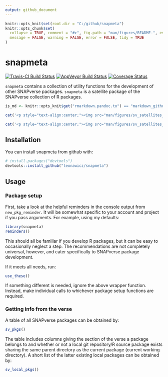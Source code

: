 ```yaml
---
output: github_document
---
```


<!-- README.md is generated from README.Rmd. Please edit that file -->

```r
knitr::opts_knit$set(root.dir = "C:/github/snapmeta")
knitr::opts_chunk$set(
  collapse = TRUE, comment = "#>", fig.path = "man/figures/README-", eval = TRUE,
  message = FALSE, warning = FALSE, error = FALSE, tidy = TRUE
)
```

# snapmeta

[![Travis-CI Build Status](https://travis-ci.org/leonawicz/snapmeta.svg?branch=master)](https://travis-ci.org/leonawicz/snapmeta)
[![AppVeyor Build Status](https://ci.appveyor.com/api/projects/status/github/leonawicz/snapmeta?branch=master&svg=true)](https://ci.appveyor.com/project/leonawicz/snapmeta)
[![Coverage Status](https://img.shields.io/codecov/c/github/leonawicz/snapmeta/master.svg)](https://codecov.io/github/leonawicz/snapmeta?branch=master)

`snapmeta` contains a collection of utility functions for the development of other SNAPverse packages.
`snapmeta` is a satellite package of the SNAPverse collection of R packages.

```r
is_md <- knitr::opts_knit$get("rmarkdown.pandoc.to") == "markdown_github-ascii_identifiers"
```

```r
cat('<p style="text-align:center;"><img src="man/figures/sv_satellites_dev.png" width=350></p><br>')
```

```r
cat('<p style="text-align:center;"><img src="man/figures/sv_satellites_dev.svg"></p>')
```

## Installation

You can install snapmeta from github with:

```r
# install.packages("devtools")
devtools::install_github("leonawicz/snapmeta")
```

## Usage

### Package setup

First, take a look at the helpful reminders in the console output from `new_pkg_reminder`.
It will be somewhat specific to your account and project if you pass arguments.
For example, using my defaults:

```r
library(snapmeta)
reminders()
```

This should all be familiar if you develop R packages, but it can be easy to occasionally neglect a step.
The recommendations are not completely universal, however, and cater specifically to SNAPverse package development.

If it meets all needs, run:

```r
use_these()
```

If something different is needed, ignore the above wrapper function.
Instead, make individual calls to whichever package setup functions are required.

### Getting info from the verse

A table of all SNAPverse packages can be obtained by:

```r
sv_pkgs()
```

The table includes columns giving the section of the verse a package belongs to and whether or not a local git repository/R source package
exists sharing the same parent directory as the current package (current working directory).
A short list of the latter existing local packages can be obtained by:

```r
sv_local_pkgs()
```
